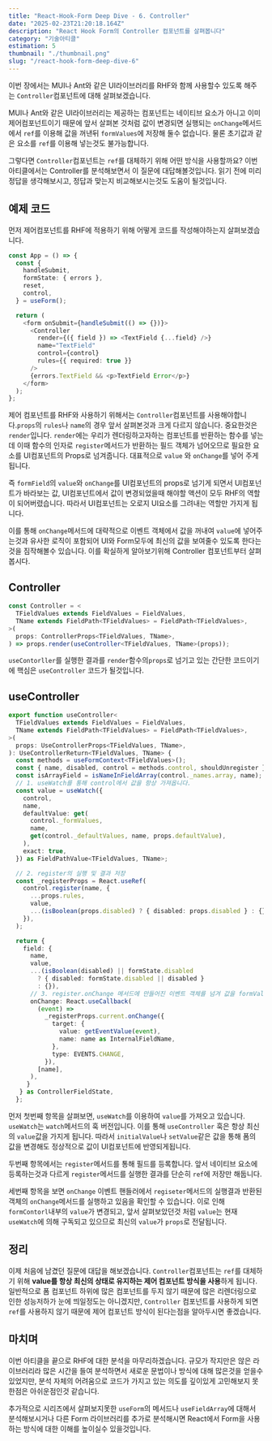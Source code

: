 ```yaml
---
title: "React-Hook-Form Deep Dive - 6. Controller"
date: "2025-02-23T21:20:18.164Z"
description: "React Hook Form의 Controller 컴포넌트를 살펴봅니다"
category: "기술아티클"
estimation: 5
thumbnail: "./thumbnail.png"
slug: "/react-hook-form-deep-dive-6"
---
```


이번 장에서는 MUI나 Ant와 같은 UI라이브러리를 RHF와 함께 사용할수 있도록 해주는 `Controller`컴포넌트에 대해 살펴보겠습니다. 

MUI나 Ant와 같은 UI라이브러리는 제공하는 컴포넌트는 네이티브 요소가 아니고 이미 제어컴포넌트이기 때문에 앞서 살펴본 것처럼 값이 변경되면 실행되는 `onChange`메서드에서 `ref`를 이용해 값을 꺼낸뒤 `formValues`에 저장해 둘수 없습니다. 물론 초기값과 같은 요소를 `ref`를 이용해 넣는것도 불가능합니다.

그렇다면 `Controller`컴포넌트는 `ref`를 대체하기 위해 어떤 방식을 사용할까요? 이번 아티클에서는 Controller를 분석해보면서 이 질문에 대답해볼것입니다. 읽기 전에 미리 정답을 생각해보시고, 정답과 맞는지 비교해보시는것도 도움이 될것입니다.

## 예제 코드
먼저 제어컴포넌트를 RHF에 적용하기 위해 어떻게 코드를 작성해야하는지 살펴보겠습니다.
```typescript
const App = () => {
  const {
    handleSubmit,
    formState: { errors },
    reset,
    control,
  } = useForm();

  return (
    <form onSubmit={handleSubmit(() => {})}>
      <Controller
        render={({ field }) => <TextField {...field} />}
        name="TextField"
        control={control}
        rules={{ required: true }}
      />
      {errors.TextField && <p>TextField Error</p>}
    </form>
  );
};
```
제어 컴포넌트를 RHF와 사용하기 위해서는 `Controller`컴포넌트를 사용해야합니다.`props`의 `rules`나 `name`의 경우 앞서 살펴본것과 크게 다르지 않습니다. 중요한것은 `render`입니다. `render`에는 우리가 렌더링하고자하는 컴포넌트를 반환하는 함수를 넣는데 이때 함수의 인자로 `register`메서드가 반환하는 필드 객체가 넘어오므로 필요한 요소를 UI컴포넌트의 Props로 넘겨줍니다. 대표적으로 `value` 와 `onChange`를 넣어 주게됩니다. 

즉 `formField`의 `value`와 `onChange`를 UI컴포넌트의 props로 넘기게 되면서 UI컴포넌트가 바라보는 값, UI컴포넌트에서 값이 변경되었을때 해야할 액션이 모두 RHF의 역할이 되어버렸습니다. 따라서 UI컴포넌트는 오로지 UI요소를 그려내는 역할만 가지게 됩니다.

이를 통해 `onChange`메서드에 대략적으로 이벤트 객체에서 값을 꺼내여 `value`에 넣어주는것과 유사한 로직이 포함되어 UI와 Form모두에 최신의 값을 보여줄수 있도록 한다는것을 짐작해볼수 있습니다. 이를 확실하게 알아보기위해 Controller 컴포넌트부터 살펴봅시다.

## Controller
```typescript
const Controller = <
  TFieldValues extends FieldValues = FieldValues,
  TName extends FieldPath<TFieldValues> = FieldPath<TFieldValues>,
>(
  props: ControllerProps<TFieldValues, TName>,
) => props.render(useController<TFieldValues, TName>(props));
```
`useContorller`를 실행한 결과를 `render`함수의`props`로 넘기고 있는 간단한 코드이기에 핵심은 `useController` 코드가 될것입니다.

## useController
```typescript
export function useController<
  TFieldValues extends FieldValues = FieldValues,
  TName extends FieldPath<TFieldValues> = FieldPath<TFieldValues>,
>(
  props: UseControllerProps<TFieldValues, TName>,
): UseControllerReturn<TFieldValues, TName> {
  const methods = useFormContext<TFieldValues>();
  const { name, disabled, control = methods.control, shouldUnregister } = props;
  const isArrayField = isNameInFieldArray(control._names.array, name);
  // 1. useWatch를 통해 control에서 값을 항상 가져옵니다.
  const value = useWatch({
    control,
    name,
    defaultValue: get(
      control._formValues,
      name,
      get(control._defaultValues, name, props.defaultValue),
    ),
    exact: true,
  }) as FieldPathValue<TFieldValues, TName>;

  // 2. register의 실행 및 결과 저장
  const _registerProps = React.useRef(
    control.register(name, {
      ...props.rules,
      value,
      ...(isBoolean(props.disabled) ? { disabled: props.disabled } : {}),
    }),
  );

  return {
    field: {
      name,
      value,
      ...(isBoolean(disabled) || formState.disabled
        ? { disabled: formState.disabled || disabled }
        : {}),
      // 3. register.onChange 메서드에 만들어진 이벤트 객체를 넘겨 값을 formValue에 저장하도록함
      onChange: React.useCallback(
        (event) =>
          _registerProps.current.onChange({
            target: {
              value: getEventValue(event),
              name: name as InternalFieldName,
            },
            type: EVENTS.CHANGE,
          }),
        [name],
      ),
     }
   } as ControllerFieldState,
  };
```
먼저 첫번째 항목을 살펴보면, `useWatch`를 이용하여 `value`를 가져오고 있습니다. `useWatch`는 `watch`메서드의 훅 버전입니다. 이를 통해 `useController` 훅은 항상 최신의 `value`값을 가지게 됩니다. 따라서  `initialValue`나 `setValue`같은 값을 통해 폼의 값을 변경해도 정상적으로 값이 UI컴포넌트에 반영되게됩니다.

두번째 항목에서는 `register`메서드를 통해 필드를 등록합니다. 앞서 네이티브 요소에 등록하는것과 다르게  `register`메서드를 실행한 결과를 단순히 `ref`에 저장만 해둡니다. 

세번째 항목을 보면 `onChange` 이벤트 핸들러에서 `regiseter`메서드의 실행결과 반환된 객체의 `onChange`메서드를 실행하고 있음을 확인할 수 있습니다. 이로 인해 `formContorl`내부의 `value`가 변경되고, 앞서 살펴보았던것 처럼 `value`는 현재 `useWatch`에 의해 구독되고 있으므로 최신의 `value`가 `props`로 전달됩니다.

## 정리
이제 처음에 남겼던 질문에 대답을 해보겠습니다. `Controller`컴포넌트는 `ref`를 대체하기 위해 **value를 항상 최신의 상태로 유지하는 제어 컴포넌트 방식을 사용**하게 됩니다. 일반적으로 폼 컴포넌트 하위에 많은 컴포넌트를 두지 않기 때문에 많은 리렌더링으로 인한 성능저하가 눈에 띄일정도는 아니겠지만, `Controller` 컴포넌트를 사용하게 되면 `ref`를 사용하지 않기 때문에 제어 컴포넌트 방식이 된다는점을 알아두시면 좋겠습니다.

## 마치며
이번 아티클을 끝으로 RHF에 대한 분석을 마무리하겠습니다. 규모가 작지만은 않은 라이브러리라 많은 시간을 들여 분석하면서 새로운 문법이나 방식에 대해 많은것을 얻을수 있었지만, 분석 자체의 어려움으로 코드가 가지고 있는 의도를 깊이있게 고민해보지 못한점은 아쉬운점인것 같습니다.

추가적으로 시리즈에서 살펴보지못한 `useForm`의 메서드나 `useFieldArray`에 대해서 분석해보시거나 다른 Form 라이브러리를 추가로 분석해시면 React에서 Form을 사용하는 방식에 대한 이해를 높이실수 있을것입니다.